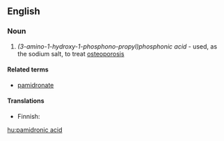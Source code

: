 ==English==

===Noun===
{{wikipedia}}
{{en-noun|head=[[pamidronic]] [[acid]]|-}}

# {{context|organic chemistry}} ''(3-amino-1-hydroxy-1-phosphono-propyl)phosphonic acid'' - used, as the sodium salt, to treat [[osteoporosis]]

====Related terms====
*[[pamidronate]]

====Translations====
{{trans-top|drug}}
* Finnish: {{t-|fi|pamidronihappo}}
{{trans-mid}}
{{trans-bottom}}

[[hu:pamidronic acid]]
